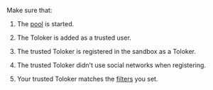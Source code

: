 <Cut title="Why don't I see my task in the sandbox?">

Make sure that:

1. The [pool](/docs/glossary#pool) is started.

1. The Toloker is added as a trusted user.

1. The trusted Toloker is registered in the sandbox as a Toloker.

1. The trusted Toloker didn't use social networks when registering.

1. Your trusted Toloker matches the [filters](/docs/glossary#filters) you set.

</Cut>
